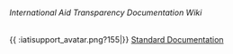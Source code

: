 ====== International Aid Transparency Documentation Wiki ======
{{ :iatisupport_avatar.png?155|}}
[[standard:start|Standard Documentation]] 